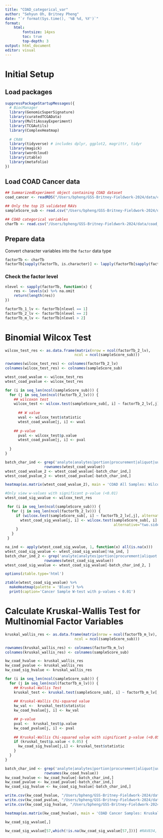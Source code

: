 ```yaml
---
title: "COAD_categorical_var"
author: "Sehyun Oh, Britney Pheng"
date: "`r format(Sys.time(), '%B %d, %Y')`"
format:
    html:
        fontsize: 14pxs
        toc: true
        top-depth: 3
output: html_document
editor: visual
---
```


# Initial Setup

## Load packages

```r
suppressPackageStartupMessages({
  # BiocManager
  library(GenomicSuperSignature)
  library(curatedTCGAData)
  library(MultiAssayExperiment)
  library(TCGAutils)
  library(ComplexHeatmap)
  
  # CRAN
  library(tidyverse) # includes dplyr, ggplot2, magrittr, tidyr
  library(magick)
  library(wordcloud)
  library(ztable)
  library(metafolio)
})
```

## Load COAD Cancer data

```r
## SummarizedExperiment object containing COAD dataset
coad_cancer <- readRDS("/Users/bpheng/GSS-Britney-Fieldwork-2024/data/coad_cancer.rds")

## Only the top 15 validated RAVs
sampleScore_sub <- read.csv("/Users/bpheng/GSS-Britney-Fieldwork-2024/data/coad_cancer_sampleScore.csv", row.names = 1)

## COAD categorical variables
charTb <- read.csv("/Users/bpheng/GSS-Britney-Fieldwork-2024/data/coad_cancer_char.csv", row.names = 1)
```

## Prepare data

Convert character variables into the `factor` data type

```r
factorTb <- charTb
factorTb[sapply(factorTb, is.character)] <- lapply(factorTb[sapply(factorTb, is.character)], factor)
```

### Check the factor level

```r
nlevel <- sapply(factorTb, function(x) {
    res <- levels(x) %>% na.omit
    return(length(res))
})

factorTb_1_lv <- factorTb[nlevel == 1]
factorTb_2_lv <- factorTb[nlevel == 2]
factorTb_m_lv <- factorTb[nlevel > 2]
```

# Binomial Wilcox Test

```r
wilcox_test_res <- as.data.frame(matrix(nrow = ncol(factorTb_2_lv),
                                ncol = ncol(sampleScore_sub)))

rownames(wilcox_test_res) <- colnames(factorTb_2_lv)
colnames(wilcox_test_res) <- colnames(sampleScore_sub)

wtest_coad_wvalue <- wilcox_test_res
wtest_coad_pvalue <- wilcox_test_res

for (i in seq_len(ncol(sampleScore_sub))) {
  for (j in seq_len(ncol(factorTb_2_lv))) {
    ## wilcoxon test
    wilcox_test <- wilcox.test(sampleScore_sub[, i] ~ factorTb_2_lv[,j], alternative="two.sided")
    
      ## W value
      wval <- wilcox_test$statistic
      wtest_coad_wvalue[j, i] <- wval
    
    ## p-value
      pval <- wilcox_test$p.value
      wtest_coad_pvalue[j, i] <- pval
    
  }
}

batch_char_ind <- grep('analyte|analytes|portion|procurement|aliquot|uuid|barcode',
                  rownames(wtest_coad_wvalue))
wtest_coad_wvalue_2 <- wtest_coad_wvalue[-batch_char_ind,]
wtest_coad_pvalue_2 <- wtest_coad_pvalue[-batch_char_ind,]
```

```r
heatmap(as.matrix(wtest_coad_wvalue_2), main = 'COAD All Samples: Wilcoxon Test Binomial')
```

```r
#Only view w-values with significant p-value (<0.01)
wtest_coad_sig_wvalue <- wilcox_test_res

 for (i in seq_len(ncol(sampleScore_sub))) {
   for (j in seq_len(ncol(factorTb_2_lv))) {
     if (wilcox.test(sampleScore_sub[, i] ~ factorTb_2_lv[,j], alternative="two.sided")$p.val < 0.01) {
       wtest_coad_sig_wvalue[j, i] <- wilcox.test(sampleScore_sub[, i] ~ factorTb_2_lv[,j],
                                                  alternative="two.sided")$statistic
     }
   }
 }

na_ind <- apply(wtest_coad_sig_wvalue, 1, function(x) all(is.na(x)))
wtest_coad_sig_wvalue <- wtest_coad_sig_wvalue[!na_ind, ]
batch_char_ind_2 <- grep('analyte|analytes|portion|procurement|aliquot|uuid|barcode',
                  rownames(wtest_coad_sig_wvalue))
wtest_coad_sig_wvalue <- wtest_coad_sig_wvalue[-batch_char_ind_2, ]
```

```r
options(ztable.type='html')

ztable(wtest_coad_sig_wvalue) %>%
  makeHeatmap(palette = 'Blues') %>%
  print(caption='Cancer Sample W-test with p-values < 0.01')
```

# Calculate Kruskal-Wallis Test for Multinomial Factor Variables

```r
kruskal_wallis_res <- as.data.frame(matrix(nrow = ncol(factorTb_m_lv),
                                ncol = ncol(sampleScore_sub)))

rownames(kruskal_wallis_res) <- colnames(factorTb_m_lv)
colnames(kruskal_wallis_res) <- colnames(sampleScore_sub)

kw_coad_hvalue <- kruskal_wallis_res
kw_coad_pvalue <- kruskal_wallis_res
kw_coad_sig_hvalue <- kruskal_wallis_res

for (i in seq_len(ncol(sampleScore_sub))) {
  for (j in seq_len(ncol(factorTb_m_lv))) {
    ## Kruskal-Wallis Test
    kruskal_test <- kruskal.test(sampleScore_sub[, i] ~ factorTb_m_lv[,j])
    
    ## Kruskal-Wallis Chi-squared value
    kw_val <-  kruskal_test$statistic
    kw_coad_hvalue[j, i] <- kw_val

    ## p-value
    pval <-  kruskal_test$p.value
    kw_coad_pvalue[j, i] <- pval
    
    ## Kruskal-Wallis Chi-squared value with significant p-value (<0.05)
    if (kruskal_test$p.value < 0.05) {
      kw_coad_sig_hvalue[j,i] <- kruskal_test$statistic
    }
  }
}

batch_char_ind <- grep('analyte|analytes|portion|procurement|aliquot|uuid|barcode',
                  rownames(kw_coad_hvalue))
kw_coad_hvalue <- kw_coad_hvalue[-batch_char_ind,]
kw_coad_pvalue <- kw_coad_pvalue[-batch_char_ind,]
kw_coad_sig_hvalue <- kw_coad_sig_hvalue[-batch_char_ind,]

write.csv(kw_coad_hvalue, "/Users/bpheng/GSS-Britney-Fieldwork-2024/data/kw_coad_hvalue.csv")
write.csv(kw_coad_pvalue, "/Users/bpheng/GSS-Britney-Fieldwork-2024/data/kw_coad_pvalue.csv")
write.csv(kw_coad_sig_hvalue, "/Users/bpheng/GSS-Britney-Fieldwork-2024/data/kw_coad_sig_hvalue.csv")
```

```r
heatmap(as.matrix(kw_coad_hvalue), main = 'COAD Cancer Samples: Kruskal-Wallis Test')
```

```r
kw_coad_sig_wvalue[,]

kw_coad_sig_wvalue[57,which(!is.na(kw_coad_sig_wvalue[57,]))] #RAV834, RAV190, RAV1166
```

